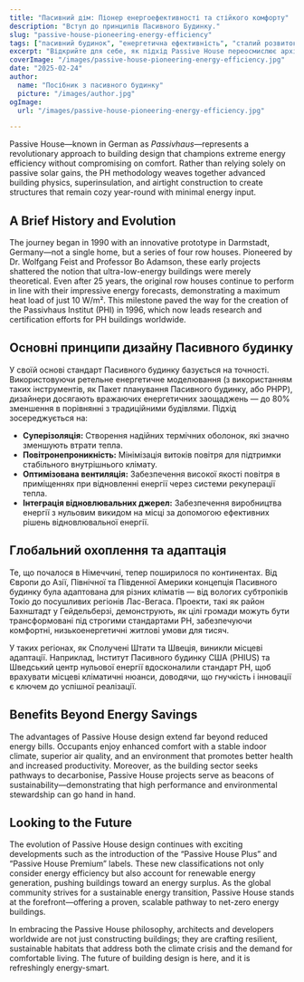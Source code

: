 ```yaml
---
title: "Пасивний дім: Піонер енергоефективності та стійкого комфорту"
description: "Вступ до принципів Пасивного Будинку."
slug: "passive-house-pioneering-energy-efficiency"
tags: ["пасивний будинок", "енергетична ефективність", "сталий розвиток", "нульові викиди"]
excerpt: "Відкрийте для себе, як підхід Passive House переосмислює архітектуру—забезпечуючи вищий рівень комфорту в приміщеннях, різке зменшення споживання енергії та значне скорочення викидів вуглецю, незалежно від типу будівлі чи клімату."
coverImage: "/images/passive-house-pioneering-energy-efficiency.jpg"
date: "2025-02-24"
author:
  name: "Посібник з пасивного будинку"
  picture: "/images/author.jpg"
ogImage:
  url: "/images/passive-house-pioneering-energy-efficiency.jpg"

---
```

Passive House—known in German as *Passivhaus*—represents a revolutionary approach to building design that champions extreme energy efficiency without compromising on comfort. Rather than relying solely on passive solar gains, the PH methodology weaves together advanced building physics, superinsulation, and airtight construction to create structures that remain cozy year-round with minimal energy input.

## A Brief History and Evolution

The journey began in 1990 with an innovative prototype in Darmstadt, Germany—not a single home, but a series of four row houses. Pioneered by Dr. Wolfgang Feist and Professor Bo Adamson, these early projects shattered the notion that ultra-low-energy buildings were merely theoretical. Even after 25 years, the original row houses continue to perform in line with their impressive energy forecasts, demonstrating a maximum heat load of just 10 W/m². This milestone paved the way for the creation of the Passivhaus Institut (PHI) in 1996, which now leads research and certification efforts for PH buildings worldwide.
## Основні принципи дизайну Пасивного будинку

У своїй основі стандарт Пасивного будинку базується на точності. Використовуючи ретельне енергетичне моделювання (з використанням таких інструментів, як Пакет планування Пасивного будинку, або PHPP), дизайнери досягають вражаючих енергетичних заощаджень — до 80% зменшення в порівнянні з традиційними будівлями. Підхід зосереджується на:
- **Суперізоляція:** Створення надійних термічних оболонок, які значно зменшують втрати тепла.
- **Повітронепроникність:** Мінімізація витоків повітря для підтримки стабільного внутрішнього клімату.
- **Оптимізована вентиляція:** Забезпечення високої якості повітря в приміщеннях при відновленні енергії через системи рекуперації тепла.
- **Інтеграція відновлювальних джерел:** Забезпечення виробництва енергії з нульовим викидом на місці за допомогою ефективних рішень відновлювальної енергії.

## Глобальний охоплення та адаптація

Те, що почалося в Німеччині, тепер поширилося по континентах. Від Європи до Азії, Північної та Південної Америки концепція Пасивного будинку була адаптована для різних кліматів — від вологих субтропіків Токіо до посушливих регіонів Лас-Вегаса. Проекти, такі як район Бахнштадт у Гейдельберзі, демонструють, як цілі громади можуть бути трансформовані під строгими стандартами PH, забезпечуючи комфортні, низькоенергетичні житлові умови для тисяч.

У таких регіонах, як Сполучені Штати та Швеція, виникли місцеві адаптації. Наприклад, Інститут Пасивного будинку США (PHIUS) та Шведський центр нульової енергії вдосконалили стандарт PH, щоб врахувати місцеві кліматичні нюанси, доводячи, що гнучкість і інновації є ключем до успішної реалізації.
## Benefits Beyond Energy Savings

The advantages of Passive House design extend far beyond reduced energy bills. Occupants enjoy enhanced comfort with a stable indoor climate, superior air quality, and an environment that promotes better health and increased productivity. Moreover, as the building sector seeks pathways to decarbonise, Passive House projects serve as beacons of sustainability—demonstrating that high performance and environmental stewardship can go hand in hand.

## Looking to the Future

The evolution of Passive House design continues with exciting developments such as the introduction of the “Passive House Plus” and “Passive House Premium” labels. These new classifications not only consider energy efficiency but also account for renewable energy generation, pushing buildings toward an energy surplus. As the global community strives for a sustainable energy transition, Passive House stands at the forefront—offering a proven, scalable pathway to net-zero energy buildings.

In embracing the Passive House philosophy, architects and developers worldwide are not just constructing buildings; they are crafting resilient, sustainable habitats that address both the climate crisis and the demand for comfortable living. The future of building design is here, and it is refreshingly energy-smart.
